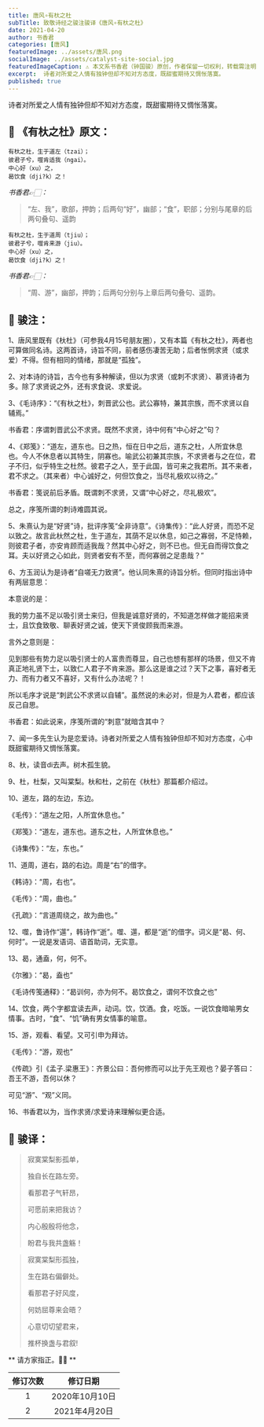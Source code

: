 ```yaml
---
title: 唐风∘有杕之杜
subTitle: 致敬诗经之骏注骏译《唐风∘有杕之杜》
date: 2021-04-20
author: 书香君
categories: [唐风]
featuredImage: ../assets/唐风.png
socialImage: ../assets/catalyst-site-social.jpg
featuredImageCaption: ⚠️️ 本文系书香君（钟国骏）原创，作者保留一切权利，转载需注明出处。
excerpt:  诗者对所爱之人情有独钟但却不知对方态度，既甜蜜期待又惆怅落寞。 
published: true
---
```


诗者对所爱之人情有独钟但却不知对方态度，既甜蜜期待又惆怅落寞。


## 🌼 《有杕之杜》原文：

```
有杕之杜，生于道左（tzai）；
彼君子兮，噬肯适我（ngai）。
中心好（xu）之，
曷饮食（dji?k）之！
```

*书香君👉🏻：*

> “左、我”，歌部，押韵；后两句“好”，幽部；“食”，职部；分别与尾章的后两句叠句、遥韵

```
有杕之杜，生于道周（tjiu）；
彼君子兮，噬肯来游（jiu）。
中心好（xu）之，
曷饮食（dji?k）之！
```

*书香君👉🏻：*

> “周、游”，幽部，押韵；后两句分别与上章后两句叠句、遥韵。


## 🍁️ 骏注：

1、唐风里既有《杕杜》（可参我4月15号朋友圈），又有本篇《有杕之杜》，两者也可算做同名诗。这两首诗，诗旨不同，前者感伤凄苦无助；后者怅惘求贤（或求爱）不得。但有相同的情绪，那就是“孤独”。

2、对本诗的诗旨，古今也有多种解读，但以为求贤（或刺不求贤）、慕贤诗者为多。除了求贤说之外，还有求食说、求爱说。

3、《毛诗序》：“《有杕之杜》，刺晋武公也。武公寡特，兼其宗族，而不求贤以自辅焉。”

书香君：序谓刺晋武公不求贤。既然不求贤，诗中何有“中心好之”句？

4、《郑笺》：“道左，道东也。日之热，恒在日中之后，道东之杜，人所宜休息也。今人不休息者以其特生，阴寡也。喻武公初兼其宗族，不求贤者与之在位，君子不归，似乎特生之杜然。彼君子之人，至于此国，皆可来之我君所。其不来者，君不求之。（其来者）中心诚好之，何但饮食之，当尽礼极欢以待之。”

书香君：笺说前后矛盾。既谓刺不求贤，又谓“中心好之，尽礼极欢”。

总之，序笺所谓的刺诗难圆其说。

5、朱熹认为是“好贤”诗，批评序笺“全非诗意”。《诗集传》：“此人好贤，而恐不足以致之。故言此杕然之杜，生于道左，其荫不足以休息，如己之寡弱，不足恃赖，则彼君子者，亦安肯顾而适我哉？然其中心好之，则不已也。但无自而得饮食之耳。夫以好贤之心如此，则贤者安有不至，而何寡弱之足患哉？”

6、方玉润认为是诗者“自嗟无力致贤”。他认同朱熹的诗旨分析。但同时指出诗中有两层意思：

本意说的是：

我的势力虽不足以吸引贤士来归，但我是诚意好贤的，不知道怎样做才能招来贤士，且饮食致敬、聊表好贤之诚，使天下贤俊顾我而来游。

言外之意则是：

见到那些有势力足以吸引贤士的人富贵而尊显，自己也想有那样的场景，但又不肯真正地礼贤下士，以致仁人君子不肯来游。那么这是谁之过？天下之事，喜好者无力、而有力者又不喜好，又有什么办法呢？！

所以毛序才说是“刺武公不求贤以自辅”。虽然说的未必对，但是为人君者，都应该反己自思。

书香君：如此说来，序笺所谓的“刺意”就暗含其中？

7、闻一多先生认为是恋爱诗。诗者对所爱之人情有独钟但却不知对方态度，心中既甜蜜期待又惆怅落寞。

8、杕，读音di去声。树木孤生貌。

9、杜，杜梨，又叫棠梨。杕和杜，之前在《杕杜》那篇都介绍过。

10、道左，路的左边，东边。

《毛传》：“道左之阳，人所宜休息也。”

《郑笺》：“道左，道东也。道东之杜，人所宜休息也。”

《诗集传》：“左，东也。”

11、道周，道右，路的右边。周是“右”的借字。

《韩诗》：“周，右也”。

《毛传》：“周，曲也。”

《孔疏》：“言道周绕之，故为曲也。”

12、噬，鲁诗作“遾”，韩诗作“逝”。噬、遾，都是“逝”的借字。词义是“曷、何、何时”。一说是发语词、语首助词，无实意。

13、曷，通盍，何，何不。

《尔雅》：“曷，盍也”

《毛诗传笺通释》：“曷训何，亦为何不。曷饮食之，谓何不饮食之也”

14、饮食，两个字都宜读去声，动词。饮，饮酒。食，吃饭。一说饮食暗喻男女情事。古时，“食”、“饥”确有男女情事的喻意。

15、游，观看、看望。又可引申为拜访。

《毛传》：“游，观也”

《传疏》引《孟子.梁惠王》：齐景公曰：吾何修而可以比于先王观也？晏子答曰：吾王不游，吾何以休？

可见“游”、“观”义同。

16、书香君以为，当作求贤/求爱诗来理解似更合适。


## 🍁️ 骏译：


> 寂寞棠梨影孤单，
> 
> 独自长在路左旁。
> 
> 看那君子气轩昂，
> 
> 可愿前来把我访？
> 
> 内心殷殷将他念，
> 
> 盼君与我共盏觞！
> 

> 寂寞棠梨形孤独，
> 
> 生在路右偏僻处。
> 
> 看那君子好风度，
> 
> 何妨屈尊来会晤？
> 
> 心意切切望君来，
> 
> 推杯换盏与君叙!
> 



** 请方家指正。🙏🏻 **

| 修订次数      | 修订日期 |
|   :----: |    :----:   |
|  1   | 2020年10月10日       |
|  2   | 2021年4月20日       |

